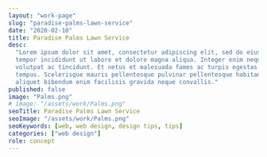 ```yaml
---
layout: "work-page"
slug: "paradise-palms-lawn-service"
date: "2020-02-10"
title: Paradise Palms Lawn Service
desc:
  "Lorem ipsum dolor sit amet, consectetur adipiscing elit, sed do eiusmod
  tempor incididunt ut labore et dolore magna aliqua. Integer enim neque
  volutpat ac tincidunt. Et netus et malesuada fames ac turpis egestas sed
  tempus. Scelerisque mauris pellentesque pulvinar pellentesque habitant. Nunc
  aliquet bibendum enim facilisis gravida neque convallis."
published: false
image: "Palms.png"
# image: "/assets/work/Palms.png"
seoTitle: Paradise Palms Lawn Service
seoImage: "/assets/work/Palms.png"
seoKeywords: [web, web design, design tips, tips]
categories: ["web design"]
role: concept
---
```


<WorkImage imgName="Desktop3.png" />
<WorkImage imgName="mobill.png" />
<ImageGrid columns="repeat(2, 1fr)" gap="20px">
  <WorkImage
    imgName="paradisepalms1.jpg"
    text="Lorem ipsum dolor sit amet, consectetur adipiscing elit, sed do eiusmod tempor"
  />
  <WorkImage
    imgName="paradisepalms2.jpg"
    text="Lorem ipsum dolor sit amet, consectetur adipiscing elit, sed do eiusmod tempor"
  />
</ImageGrid>
